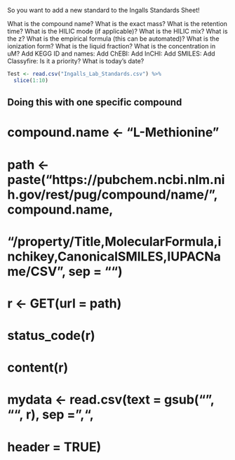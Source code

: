 So you want to add a new standard to the Ingalls Standards Sheet!


What is the compound name?
What is the exact mass?
What is the retention time?
What is the HILIC mode (if applicable)?
What is the HILIC mix?
What is the z?
What is the empirical formula (this can be automated)?
What is the ionization form?
What is the liquid fraction?
What is the concentration in uM?
Add KEGG ID and names:
Add ChEBI:
Add InCHI:
Add SMILES:
Add Classyfire:
Is it a priority?
What is today's date?

```r

Test <- read.csv("Ingalls_Lab_Standards.csv") %>%
  slice(1:10)

```

## Doing this with one specific compound
# compound.name <- "L-Methionine"
# 
# path <- paste("https://pubchem.ncbi.nlm.nih.gov/rest/pug/compound/name/", compound.name, 
#               "/property/Title,MolecularFormula,inchikey,CanonicalSMILES,IUPACName/CSV", sep = "")
# 
# r <- GET(url = path) 
# status_code(r)
# content(r)
# mydata <- read.csv(text = gsub("\t\n", "", r), sep = ",",
#                    header = TRUE)